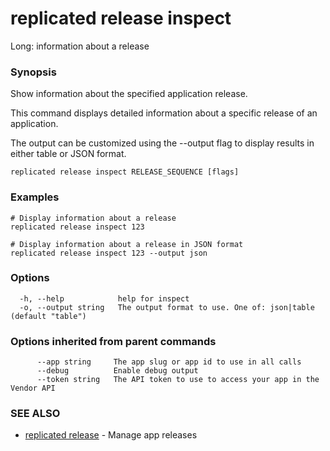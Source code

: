 # replicated release inspect

Long: information about a release

### Synopsis

Show information about the specified application release.

This command displays detailed information about a specific release of an application.

The output can be customized using the --output flag to display results in
either table or JSON format.
		

```
replicated release inspect RELEASE_SEQUENCE [flags]
```

### Examples

```
# Display information about a release
replicated release inspect 123

# Display information about a release in JSON format
replicated release inspect 123 --output json
```

### Options

```
  -h, --help            help for inspect
  -o, --output string   The output format to use. One of: json|table (default "table")
```

### Options inherited from parent commands

```
      --app string     The app slug or app id to use in all calls
      --debug          Enable debug output
      --token string   The API token to use to access your app in the Vendor API
```

### SEE ALSO

* [replicated release](replicated-cli-release)	 - Manage app releases

